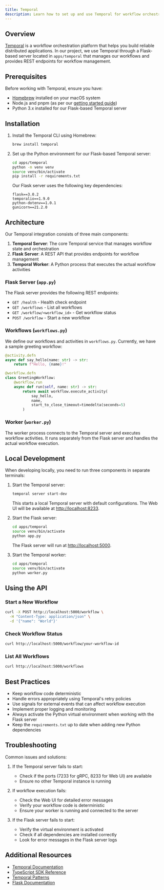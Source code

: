 ```yaml
---
title: Temporal
description: Learn how to set up and use Temporal for workflow orchestration in the SFH project
---
```


## Overview

[Temporal](https://temporal.io/) is a workflow orchestration platform that helps you build reliable distributed applications. In our project, we use Temporal through a Flask-based server located in `apps/temporal` that manages our workflows and provides REST endpoints for workflow management.

## Prerequisites

Before working with Temporal, ensure you have:
- [Homebrew](https://brew.sh/) installed on your macOS system
- Node.js and pnpm (as per our [getting started guide](/dev/getting-started))
- Python 3.x installed for our Flask-based Temporal server

## Installation

1. Install the Temporal CLI using Homebrew:
   ```bash
   brew install temporal
   ```

2. Set up the Python environment for our Flask-based Temporal server:
   ```bash
   cd apps/temporal
   python -m venv venv
   source venv/bin/activate
   pip install -r requirements.txt
   ```

   Our Flask server uses the following key dependencies:
   ```
   flask==3.0.2
   temporalio==1.9.0
   python-dotenv==1.0.1
   gunicorn==21.2.0
   ```

## Architecture

Our Temporal integration consists of three main components:

1. **Temporal Server**: The core Temporal service that manages workflow state and orchestration
2. **Flask Server**: A REST API that provides endpoints for workflow management
3. **Temporal Worker**: A Python process that executes the actual workflow activities

### Flask Server (`app.py`)

The Flask server provides the following REST endpoints:

- `GET /health` - Health check endpoint
- `GET /workflows` - List all workflows
- `GET /workflow/<workflow_id>` - Get workflow status
- `POST /workflow` - Start a new workflow

### Workflows (`workflows.py`)

We define our workflows and activities in `workflows.py`. Currently, we have a sample greeting workflow:

```python
@activity.defn
async def say_hello(name: str) -> str:
    return f"Hello, {name}!"

@workflow.defn
class GreetingWorkflow:
    @workflow.run
    async def run(self, name: str) -> str:
        return await workflow.execute_activity(
            say_hello,
            name,
            start_to_close_timeout=timedelta(seconds=5)
        )
```

### Worker (`worker.py`)

The worker process connects to the Temporal server and executes workflow activities. It runs separately from the Flask server and handles the actual workflow execution.

## Local Development

When developing locally, you need to run three components in separate terminals:

1. Start the Temporal server:
   ```bash
   temporal server start-dev
   ```

   This starts a local Temporal server with default configurations. The Web UI will be available at [http://localhost:8233](http://localhost:8233).

2. Start the Flask server:
   ```bash
   cd apps/temporal
   source venv/bin/activate
   python app.py
   ```

   The Flask server will run at [http://localhost:5000](http://localhost:5000).

3. Start the Temporal worker:
   ```bash
   cd apps/temporal
   source venv/bin/activate
   python worker.py
   ```

## Using the API

### Start a New Workflow

```bash
curl -X POST http://localhost:5000/workflow \
  -H "Content-Type: application/json" \
  -d '{"name": "World"}'
```

### Check Workflow Status

```bash
curl http://localhost:5000/workflow/your-workflow-id
```

### List All Workflows

```bash
curl http://localhost:5000/workflows
```

## Best Practices

- Keep workflow code deterministic
- Handle errors appropriately using Temporal's retry policies
- Use signals for external events that can affect workflow execution
- Implement proper logging and monitoring
- Always activate the Python virtual environment when working with the Flask server
- Keep the `requirements.txt` up to date when adding new Python dependencies

## Troubleshooting

Common issues and solutions:

1. If the Temporal server fails to start:
   - Check if the ports (7233 for gRPC, 8233 for Web UI) are available
   - Ensure no other Temporal instance is running

2. If workflow execution fails:
   - Check the Web UI for detailed error messages
   - Verify your workflow code is deterministic
   - Ensure your worker is running and connected to the server

3. If the Flask server fails to start:
   - Verify the virtual environment is activated
   - Check if all dependencies are installed correctly
   - Look for error messages in the Flask server logs

## Additional Resources

- [Temporal Documentation](https://docs.temporal.io/)
- [TypeScript SDK Reference](https://typescript.temporal.io/)
- [Temporal Patterns](https://docs.temporal.io/dev-guide/typescript/patterns)
- [Flask Documentation](https://flask.palletsprojects.com/) 